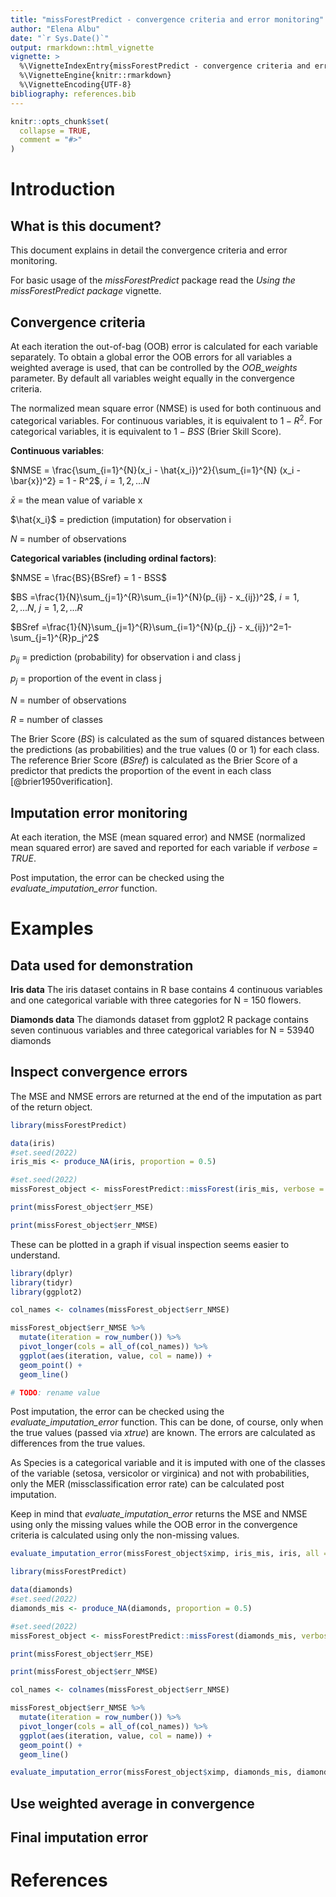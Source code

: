 ```yaml
---
title: "missForestPredict - convergence criteria and error monitoring"
author: "Elena Albu"
date: "`r Sys.Date()`"
output: rmarkdown::html_vignette
vignette: >
  %\VignetteIndexEntry{missForestPredict - convergence criteria and error monitoring}
  %\VignetteEngine{knitr::rmarkdown}
  %\VignetteEncoding{UTF-8}
bibliography: references.bib
---
```


```r
knitr::opts_chunk$set(
  collapse = TRUE,
  comment = "#>"
)
```

# Introduction

## What is this document?

This document explains in detail the convergence criteria and error monitoring.

For basic usage of the *missForestPredict* package read the *Using the missForestPredict package* vignette.

## Convergence criteria

At each iteration the out-of-bag (OOB) error is calculated for each variable separately. To obtain a global error the OOB errors for all variables a weighted average is used, that can be controlled by the *OOB_weights* parameter. By default all variables weight equally in the convergence criteria. 

The normalized mean square error (NMSE) is used for both continuous and categorical variables. For continuous variables, it is equivalent to $1 - R^2$. For categorical variables, it is equivalent to $1 - BSS$ (Brier Skill Score).

**Continuous variables**:

$NMSE = \frac{\sum_{i=1}^{N}(x_i - \hat{x_i})^2}{\sum_{i=1}^{N} (x_i - \bar{x})^2} = 1 - R^2$, $i = 1, 2, ... N$

$\bar{x}$ = the mean value of variable x

$\hat{x_i}$ = prediction (imputation) for observation i 

$N$ = number of observations

**Categorical variables (including ordinal factors)**:

$NMSE = \frac{BS}{BSref} = 1 - BSS$

$BS =\frac{1}{N}\sum_{j=1}^{R}\sum_{i=1}^{N}(p_{ij} - x_{ij})^2$, $i = 1, 2, ... N$, $j = 1, 2, ... R$

$BSref =\frac{1}{N}\sum_{j=1}^{R}\sum_{i=1}^{N}(p_{j} - x_{ij})^2=1-\sum_{j=1}^{R}p_j^2$

$p_{ij}$ = prediction (probability) for observation i and class j

$p_{j}$ = proportion of the event in class j

$N$ = number of observations

$R$ = number of classes

The Brier Score ($BS$) is calculated as the sum of squared distances between the predictions (as probabilities) and the true values (0 or 1) for each class. The reference Brier Score ($BSref$) is calculated as the Brier Score of a predictor that predicts the proportion of the event in each class [@brier1950verification].

## Imputation error monitoring

At each iteration, the MSE (mean squared error) and NMSE (normalized mean squared error) are saved and reported for each variable if *verbose = TRUE*. 

Post imputation, the error can be checked using the *evaluate_imputation_error* function. 

# Examples

## Data used for demonstration

**Iris data** The iris dataset contains in R base contains 4 continuous variables and one categorical variable with three categories for N = 150 flowers.

**Diamonds data** The diamonds dataset from ggplot2 R package contains seven continuous variables and three categorical variables for N = 53940 diamonds

## Inspect convergence errors

The MSE and NMSE errors are returned at the end of the imputation as part of the return object.

```r
library(missForestPredict)

data(iris)
#set.seed(2022)
iris_mis <- produce_NA(iris, proportion = 0.5)

#set.seed(2022)
missForest_object <- missForestPredict::missForest(iris_mis, verbose = TRUE)

print(missForest_object$err_MSE)

print(missForest_object$err_NMSE)

```

These can be plotted in a graph if visual inspection seems easier to understand.

```r
library(dplyr)
library(tidyr)
library(ggplot2)

col_names <- colnames(missForest_object$err_NMSE)

missForest_object$err_NMSE %>% 
  mutate(iteration = row_number()) %>% 
  pivot_longer(cols = all_of(col_names)) %>% 
  ggplot(aes(iteration, value, col = name)) +
  geom_point() +
  geom_line()

# TODO: rename value

```

Post imputation, the error can be checked using the *evaluate_imputation_error* function. This can be done, of course, only when the true values (passed via *xtrue*) are known. The errors are calculated as differences from the true values.

As Species is a categorical variable and it is imputed with one of the classes of the variable (setosa, versicolor or virginica) and not with probabilities, only the MER (missclassification error rate) can be calculated post imputation.

Keep in mind that *evaluate_imputation_error* returns the MSE and NMSE using only the missing values while the OOB error in the convergence criteria is calculated using only the non-missing values.

```r
evaluate_imputation_error(missForest_object$ximp, iris_mis, iris, all = TRUE)

```


```r
library(missForestPredict)

data(diamonds)
#set.seed(2022)
diamonds_mis <- produce_NA(diamonds, proportion = 0.5)

#set.seed(2022)
missForest_object <- missForestPredict::missForest(diamonds_mis, verbose = TRUE, num.trees = 100)

print(missForest_object$err_MSE)

print(missForest_object$err_NMSE)

col_names <- colnames(missForest_object$err_NMSE)

missForest_object$err_NMSE %>% 
  mutate(iteration = row_number()) %>% 
  pivot_longer(cols = all_of(col_names)) %>% 
  ggplot(aes(iteration, value, col = name)) +
  geom_point() +
  geom_line()

evaluate_imputation_error(missForest_object$ximp, diamonds_mis, diamonds, all = TRUE)

```

## Use weighted average in convergence

## Final imputation error



# References
